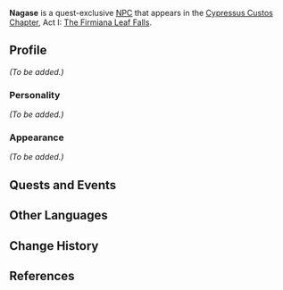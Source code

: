 {{Character Infobox
|type             = Quest NPC
|image            = NPC Nagase.png
|region           = Inazuma
}}
'''Nagase''' is a quest-exclusive [[NPC]] that appears in the [[Cypressus Custos Chapter]], Act I: [[The Firmiana Leaf Falls]].

==Profile==
<!-- detailed story/lore information goes here -->
''(To be added.)''

===Personality===
''(To be added.)''

===Appearance===
''(To be added.)''

==Quests and Events==
{{Quests and Events}}

==Other Languages==
{{Other Languages
|default_hidden = 1
|en      = Nagase
|zhs     = 长濑
|zhs_rm  = Zhǎnglài
|zht     = 長瀨
|zht_rm  = Zhǎnglài
|ja      = 長瀬
|ja_rm   = Nagase
|ko      = 나가세
|ko_rm   = Nagase
|es      = Nagase
|fr      = Nagase
|ru      = Нагасэ
|th      = Nagase
|vi      = Nagase
|de      = Nagase
|id      = Nagase
|pt      = Nagase
|tr      = Nagase
|it      = Nagase
}}

==Change History==
{{Change History|2.6}}

==References==
{{Reflist}}